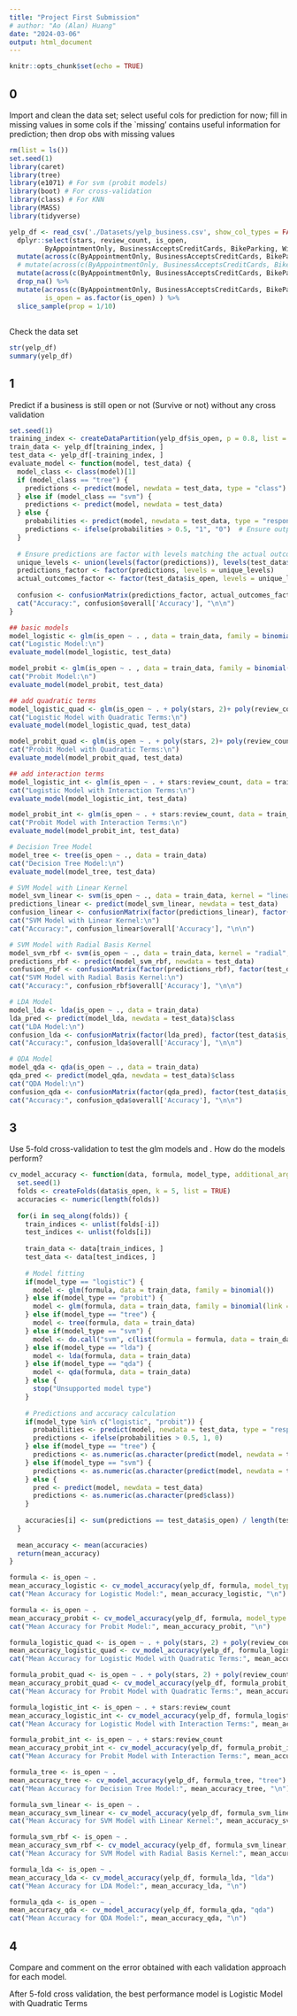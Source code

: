 ```yaml
---
title: "Project First Submission"
# author: "Ao (Alan) Huang"
date: "2024-03-06"
output: html_document
---
```


```r
knitr::opts_chunk$set(echo = TRUE)
```

## 0

Import and clean the data set; select useful cols for prediction for now; fill in missing values in some cols if the `missing' contains useful information for prediction; then drop obs with missing values

```r
rm(list = ls())
set.seed(1)
library(caret)
library(tree)
library(e1071) # For svm (probit models)
library(boot) # For cross-validation
library(class) # For KNN
library(MASS)
library(tidyverse)

yelp_df <- read_csv('./Datasets/yelp_business.csv', show_col_types = FALSE) %>%
  dplyr::select(stars, review_count, is_open,
         ByAppointmentOnly, BusinessAcceptsCreditCards, BikeParking, WiFi, HasTV) %>%
  mutate(across(c(ByAppointmentOnly, BusinessAcceptsCreditCards, BikeParking, WiFi, HasTV), ~ as.character(.))) %>%
  # mutate(across(c(ByAppointmentOnly, BusinessAcceptsCreditCards, BikeParking, WiFi, HasTV), ~ na_if(., ''))) %>%
  mutate(across(c(ByAppointmentOnly, BusinessAcceptsCreditCards, BikeParking, WiFi, HasTV), ~ replace_na(., 'nan'))) %>%
  drop_na() %>%
  mutate(across(c(ByAppointmentOnly, BusinessAcceptsCreditCards, BikeParking, WiFi, HasTV), as.factor),
         is_open = as.factor(is_open) ) %>% 
  slice_sample(prop = 1/10)
```

##

Check the data set

```r
str(yelp_df)
summary(yelp_df)
```


## 1

Predict if a business is still open or not (Survive or not) without any cross validation

```r
set.seed(1)
training_index <- createDataPartition(yelp_df$is_open, p = 0.8, list = FALSE)
train_data <- yelp_df[training_index, ]
test_data <- yelp_df[-training_index, ]
evaluate_model <- function(model, test_data) {
  model_class <- class(model)[1]
  if (model_class == "tree") {
    predictions <- predict(model, newdata = test_data, type = "class")
  } else if (model_class == "svm") {
    predictions <- predict(model, newdata = test_data)
  } else {
    probabilities <- predict(model, newdata = test_data, type = "response")
    predictions <- ifelse(probabilities > 0.5, "1", "0")  # Ensure output is character to match factor levels
  }
  
  # Ensure predictions are factor with levels matching the actual outcomes
  unique_levels <- union(levels(factor(predictions)), levels(test_data$is_open))
  predictions_factor <- factor(predictions, levels = unique_levels)
  actual_outcomes_factor <- factor(test_data$is_open, levels = unique_levels)
  
  confusion <- confusionMatrix(predictions_factor, actual_outcomes_factor)
  cat("Accuracy:", confusion$overall['Accuracy'], "\n\n")
}

## basic models
model_logistic <- glm(is_open ~ . , data = train_data, family = binomial())
cat("Logistic Model:\n")
evaluate_model(model_logistic, test_data)

model_probit <- glm(is_open ~ . , data = train_data, family = binomial(link = "probit"))
cat("Probit Model:\n")
evaluate_model(model_probit, test_data)

## add quadratic terms
model_logistic_quad <- glm(is_open ~ . + poly(stars, 2)+ poly(review_count, 2), data = train_data, family = binomial())
cat("Logistic Model with Quadratic Terms:\n")
evaluate_model(model_logistic_quad, test_data)

model_probit_quad <- glm(is_open ~ . + poly(stars, 2)+ poly(review_count, 2), data = train_data, family = binomial(link = "probit"))
cat("Probit Model with Quadratic Terms:\n")
evaluate_model(model_probit_quad, test_data)

## add interaction terms
model_logistic_int <- glm(is_open ~ . + stars:review_count, data = train_data, family = binomial())
cat("Logistic Model with Interaction Terms:\n")
evaluate_model(model_logistic_int, test_data)

model_probit_int <- glm(is_open ~ . + stars:review_count, data = train_data, family = binomial(link = "probit"))
cat("Probit Model with Interaction Terms:\n")
evaluate_model(model_probit_int, test_data)

# Decision Tree Model
model_tree <- tree(is_open ~ ., data = train_data)
cat("Decision Tree Model:\n")
evaluate_model(model_tree, test_data)

# SVM Model with Linear Kernel
model_svm_linear <- svm(is_open ~ ., data = train_data, kernel = "linear", cost = 1, scale = FALSE)
predictions_linear <- predict(model_svm_linear, newdata = test_data)
confusion_linear <- confusionMatrix(factor(predictions_linear), factor(test_data$is_open))
cat("SVM Model with Linear Kernel:\n")
cat("Accuracy:", confusion_linear$overall['Accuracy'], "\n\n")

# SVM Model with Radial Basis Kernel
model_svm_rbf <- svm(is_open ~ ., data = train_data, kernel = "radial", gamma = 1, cost = 1)
predictions_rbf <- predict(model_svm_rbf, newdata = test_data)
confusion_rbf <- confusionMatrix(factor(predictions_rbf), factor(test_data$is_open))
cat("SVM Model with Radial Basis Kernel:\n")
cat("Accuracy:", confusion_rbf$overall['Accuracy'], "\n\n")

# LDA Model
model_lda <- lda(is_open ~ ., data = train_data)
lda_pred <- predict(model_lda, newdata = test_data)$class
cat("LDA Model:\n")
confusion_lda <- confusionMatrix(factor(lda_pred), factor(test_data$is_open))
cat("Accuracy:", confusion_lda$overall['Accuracy'], "\n\n")

# QDA Model
model_qda <- qda(is_open ~ ., data = train_data)
qda_pred <- predict(model_qda, newdata = test_data)$class
cat("QDA Model:\n")
confusion_qda <- confusionMatrix(factor(qda_pred), factor(test_data$is_open))
cat("Accuracy:", confusion_qda$overall['Accuracy'], "\n\n")

```


## 3

Use 5-fold cross-validation to test the glm models and . How do the models perform?

```r
cv_model_accuracy <- function(data, formula, model_type, additional_args = list()) {
  set.seed(1)
  folds <- createFolds(data$is_open, k = 5, list = TRUE)
  accuracies <- numeric(length(folds))
  
  for(i in seq_along(folds)) {
    train_indices <- unlist(folds[-i])
    test_indices <- unlist(folds[i])
    
    train_data <- data[train_indices, ]
    test_data <- data[test_indices, ]
    
    # Model fitting
    if(model_type == "logistic") {
      model <- glm(formula, data = train_data, family = binomial())
    } else if(model_type == "probit") {
      model <- glm(formula, data = train_data, family = binomial(link = "probit"))
    } else if(model_type == "tree") {
      model <- tree(formula, data = train_data)
    } else if(model_type == "svm") {
      model <- do.call("svm", c(list(formula = formula, data = train_data, probability = TRUE), additional_args))
    } else if(model_type == "lda") {
      model <- lda(formula, data = train_data)
    } else if(model_type == "qda") {
      model <- qda(formula, data = train_data)
    } else {
      stop("Unsupported model type")
    }
    
    # Predictions and accuracy calculation
    if(model_type %in% c("logistic", "probit")) {
      probabilities <- predict(model, newdata = test_data, type = "response")
      predictions <- ifelse(probabilities > 0.5, 1, 0)
    } else if(model_type == "tree") {
      predictions <- as.numeric(as.character(predict(model, newdata = test_data, type = "class")))
    } else if(model_type == "svm") {
      predictions <- as.numeric(as.character(predict(model, newdata = test_data)))
    } else {
      pred <- predict(model, newdata = test_data)
      predictions <- as.numeric(as.character(pred$class))
    }
    
    accuracies[i] <- sum(predictions == test_data$is_open) / length(test_data$is_open)
  }
  
  mean_accuracy <- mean(accuracies)
  return(mean_accuracy)
}

formula <- is_open ~ .
mean_accuracy_logistic <- cv_model_accuracy(yelp_df, formula, model_type = "logistic")
cat("Mean Accuracy for Logistic Model:", mean_accuracy_logistic, "\n")

formula <- is_open ~ .
mean_accuracy_probit <- cv_model_accuracy(yelp_df, formula, model_type = "probit")
cat("Mean Accuracy for Probit Model:", mean_accuracy_probit, "\n")

formula_logistic_quad <- is_open ~ . + poly(stars, 2) + poly(review_count, 2)
mean_accuracy_logistic_quad <- cv_model_accuracy(yelp_df, formula_logistic_quad, "logistic")
cat("Mean Accuracy for Logistic Model with Quadratic Terms:", mean_accuracy_logistic_quad, "\n")

formula_probit_quad <- is_open ~ . + poly(stars, 2) + poly(review_count, 2)
mean_accuracy_probit_quad <- cv_model_accuracy(yelp_df, formula_probit_quad, "probit")
cat("Mean Accuracy for Probit Model with Quadratic Terms:", mean_accuracy_probit_quad, "\n")

formula_logistic_int <- is_open ~ . + stars:review_count
mean_accuracy_logistic_int <- cv_model_accuracy(yelp_df, formula_logistic_int, "logistic")
cat("Mean Accuracy for Logistic Model with Interaction Terms:", mean_accuracy_logistic_int, "\n")

formula_probit_int <- is_open ~ . + stars:review_count
mean_accuracy_probit_int <- cv_model_accuracy(yelp_df, formula_probit_int, "probit")
cat("Mean Accuracy for Probit Model with Interaction Terms:", mean_accuracy_probit_int, "\n")

formula_tree <- is_open ~ .
mean_accuracy_tree <- cv_model_accuracy(yelp_df, formula_tree, "tree")
cat("Mean Accuracy for Decision Tree Model:", mean_accuracy_tree, "\n")

formula_svm_linear <- is_open ~ .
mean_accuracy_svm_linear <- cv_model_accuracy(yelp_df, formula_svm_linear, "svm", list(kernel = "linear", cost = 1))
cat("Mean Accuracy for SVM Model with Linear Kernel:", mean_accuracy_svm_linear, "\n")

formula_svm_rbf <- is_open ~ .
mean_accuracy_svm_rbf <- cv_model_accuracy(yelp_df, formula_svm_linear, "svm", list(kernel = "radial", gamma = 1, cost = 1))
cat("Mean Accuracy for SVM Model with Radial Basis Kernel:", mean_accuracy_svm_rbf, "\n")

formula_lda <- is_open ~ .
mean_accuracy_lda <- cv_model_accuracy(yelp_df, formula_lda, "lda")
cat("Mean Accuracy for LDA Model:", mean_accuracy_lda, "\n")

formula_qda <- is_open ~ .
mean_accuracy_qda <- cv_model_accuracy(yelp_df, formula_qda, "qda")
cat("Mean Accuracy for QDA Model:", mean_accuracy_qda, "\n")


```

## 4

Compare and comment on the error obtained with each validation approach for each
model.

After 5-fold cross validation, the best performance model is Logistic Model with Quadratic Terms

<!-- ### The codes are also publicly available at <https://rpubs.com/AlanHuang/CSC642-R_Assignment3> -->

